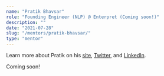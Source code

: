 ```yaml
---
name: "Pratik Bhavsar"
role: "Founding Engineer (NLP) @ Enterpret (Coming soon!)"
description: ""
date: "2021-07-28"
slug: "/mentors/pratik-bhavsar/"
type: "mentor"
---
```

Learn more about Pratik on his [site](http://www.pratik.ai/), [Twitter](https://twitter.com/nlpguy_), and [LinkedIn](https://www.linkedin.com/in/bhavsarpratik/).

Coming soon!